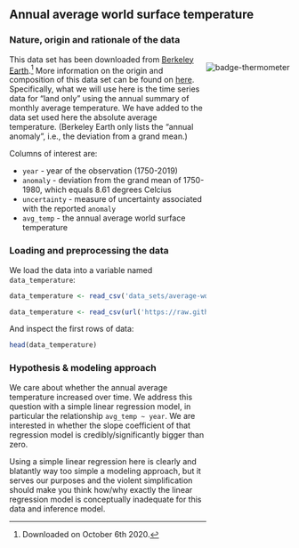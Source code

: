
## Annual average world surface temperature {#app-93-data-sets-temperature}

### Nature, origin and rationale of the data

<div style = "float:right; height:24%;">
<img src="visuals/badge-thermometer.png" alt="badge-thermometer">
</div>

This data set has been downloaded from [Berkeley Earth](http://berkeleyearth.org/).^[Downloaded on October 6th 2020.] More information on the origin and composition of this data set can be found on [here](http://berkeleyearth.org/data-new/). Specifically, what we will use here is the time series data for "land only" using the annual summary of monthly average temperature. We have added to the data set used here the absolute average temperature. (Berkeley Earth only lists the "annual anomaly", i.e., the deviation from a grand mean.)

Columns of interest are:

+ `year` - year of the observation (1750-2019)
+ `anomaly` - deviation from the grand mean of 1750-1980, which equals 8.61 degrees Celcius
+ `uncertainty` - measure of uncertainty associated with the reported `anomaly`
+ `avg_temp` - the annual average world surface temperature

### Loading and preprocessing the data

We load the data into a variable named `data_temperature`:

```r
data_temperature <- read_csv('data_sets/average-world-temperature.csv')
```

```r
data_temperature <- read_csv(url('https://raw.githubusercontent.com/michael-franke/intro-data-analysis/master/data_sets/average-world-temperature.csv'))
```

And inspect the first rows of data:

```r
head(data_temperature)
```
### Hypothesis & modeling approach

We care about whether the annual average temperature increased over time. We address this question with a simple linear regression model, in particular the relationship `avg_temp ~ year`. We are interested in whether the slope coefficient of that regression model is credibly/significantly bigger than zero.

Using a simple linear regression here is clearly and blatantly way too simple a modeling approach, but it serves our purposes and the violent simplification should make you think how/why exactly the linear regression model is conceptually inadequate for this data and inference model.


